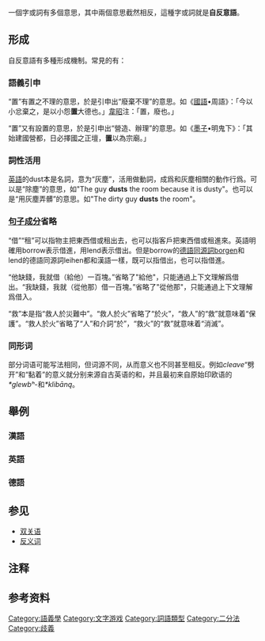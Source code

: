 {{Multiple issues|
{{Notability Unreferenced |time=2021-01-23T22:31:04+00:00}}
{{Original_research|time=2022-05-20T20:27:55+00:00}}
}}
一個字或詞有多個意思，其中兩個意思截然相反，這種字或詞就是'''自反意語'''。

==形成==
自反意語有多種形成機制。常見的有：

===語義引申===
“置”有置之不理的意思，於是引申出“廢棄不理”的意思。如《[[國語|國語]]•周語》：「今以小忿棄之，是以小怨'''置'''大德也。」[[韋昭|韋昭]]注：「置，廢也。」

“置”又有設置的意思，於是引申出“營造、辦理”的意思。如《[[墨子|墨子]]•明鬼下》：「其始建國營都，日必擇國之正壇，'''置'''以為宗廟。」

===詞性活用===
[[英語|英語]]的dust本是名詞，意为“灰塵”，活用做動詞，成爲和灰塵相關的動作行爲。可以是“除塵”的意思，如"The guy '''dusts''' the room because it is dusty"。也可以是“用灰塵弄髒”的意思。如"The dirty guy '''dusts''' the room"。

===[[句子成分|句子成分]]省略===
“借”“租”可以指物主把東西借或租出去，也可以指客戶把東西借或租進來。英語明確用borrow表示借進，用lend表示借出。但是borrow的[[德語|德語]][[同源詞|同源詞]]borgen和lend的德語同源詞leihen都和漢語一樣，既可以指借出，也可以指借進。

“他缺錢，我就借（給他）一百塊。”省略了"給他"，只能通過上下文理解爲借出。“我缺錢，我就（從他那）借一百塊。”省略了"從他那"，只能通過上下文理解爲借入。

“救”本是指“救人於災難中”。“救人於火”省略了“於火”，“救人”的“救”就意味着“保護”。“救人於火”省略了“人”和介詞“於”，“救火”的“救”就意味着“消滅”。

===同形词===
{{See also|同形词}}
部分词语可能写法相同，但词源不同，从而意义也不同甚至相反。例如''cleave''“劈开”和“黏着”的意义就分别来源自古英语的''{{wikt-lang|ang|cleofan}}''和''{{wikt-lang|ang|clifian}}''，并且最初来自原始印欧语的''*glewbʰ''-和''*klibāną''。

==舉例==
===漢語===
{{Wikt-list
|nodot=true
|置|1a=“廢棄”{{efn|例：“搁'''置'''”}}對“營造”{{efn|例：“购'''置'''”}}。
|亂|2a=“治理”{{废语}}{{efn|例：“眇眇予末小子，其能而乱四方以敬忌天威。”<ref>《[[尚书|尚书]]·[[s:尚書/顧命|顧命]]》：……太史秉書，由賓階隮，御王冊命。曰：「皇后憑玉几，道揚末命，命汝嗣訓，臨君周邦，率循大卞，燮和天下，用答揚文武之光訓。」王再拜，興。答曰：「'''眇眇予末小子，其能而亂四方，以敬忌天威？'''」乃受同、瑁，王三宿，三祭，三叱。上宗曰：「饗。」太保受同，降。盥，以異同，秉璋以酢。授宗人同；拜，王答拜。太保受同，祭、嚌、宅。授宗人同；拜，王答拜。太保降，收。諸侯出廟門俟。</ref>}}對“混亂”{{efn|例：“添乱”}}。
|擾|3a=“安顿”{{废语}}{{efn|例：“乃立地官司徒，使帥其屬而掌邦教，以佐王安'''擾'''邦國。”<ref>《[[周礼|周礼]]·[[s:周禮/地官司徒|地官司徒]]》：惟王建國，辨方正位，體國經野，設官分職，以為民極。'''乃立地官司徒，使帥其屬而掌邦教，以佐王安擾邦國。'''</ref>}}對“攪擾”{{efn|例：“骚'''扰'''”}}。
|租|4a=“租出”{{efn|例：“转'''租'''”}}對“租進”{{efn|例：“合'''租'''”}}。
|借|5a=“借出”{{efn|例：“'''借'''与”}}對“借進”{{efn|例：“'''借'''用”}}。
|救|6a=“保護”{{efn|例：“'''救'''人”}}對“消滅”{{efn|例：“'''救'''火”}}。
|前|7a=“過去”{{efn|例：“一天'''前'''”}}對“未來”{{efn|例：“人要向'''前'''看”}}。
|走心|8a=“分心”{{efn|例：“做事情要专心致志，不能'''走心'''。”}}对“专心”{{efn|例：“这件事他做得很'''走心'''。”}}。
}}
===英語===
{{Wikt-list
|cleave|1a=“粘著”{{efn|例："I only know that I love thee as I never loved before, and that I will cleave to thee to the end."<ref>{{cite book |last=亨利·莱特 |first=哈葛德 |year=1887 |title=She: A History of Adventure |trans-title=[[三千年艳尸记|三千年艳尸记]] |language= en |chapter-url=https://www.gutenberg.org/files/3155/3155-0.txt |chapter=[1]}}</ref>}}對“劈開”{{efn|例："The wings '''cleaved''' the foggy air."}}
|dust|2a=“除塵”{{efn|例："The guy '''dusts''' the room because it is dusty"}}對“以灰塵弄髒”{{efn|例："The dirty guy '''dusts''' the room"}}。
}}

===德語===
{{Wikt-list
|aufheben|1a=“留存”對“廢除”（類似漢語“置”）
|einstellen|2a=“安裝”對“廢止”
|leihen|3a=“借出”對“借進”
|borgen|4a=“借出”對“借進”
}}
==参见==
* [[双关语|双关语]]
* [[反义词|反义词]]

==注释==
{{notelist}}

==参考资料==
{{reflist}}

[[Category:語義學|Category:語義學]]
[[Category:文字游戏|Category:文字游戏]]
[[Category:詞語類型|Category:詞語類型]]
[[Category:二分法|Category:二分法]]
[[Category:歧義|Category:歧義]]